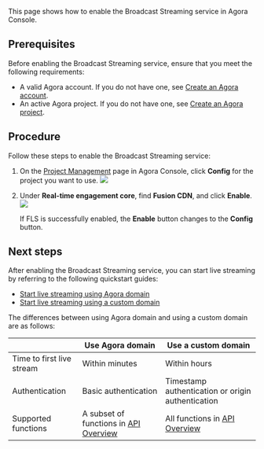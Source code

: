 

This page shows how to enable the Broadcast Streaming service in Agora Console.

## Prerequisites 

Before enabling the Broadcast Streaming service, ensure that you meet the following requirements:

- A valid Agora account. If you do not have one, see [Create an Agora account](https://docs.agora.io/en/Agora%20Platform/get_appid_token?platform=All%20Platforms#create-an-agora-account).
- An active Agora project. If you do not have one, see [Create an Agora project](https://docs.agora.io/en/Agora%20Platform/get_appid_token?platform=All%20Platforms#create-an-agora-project).

## Procedure

Follow these steps to enable the Broadcast Streaming service:

1. On the [Project Management](https://console.agora.io/projects) page in Agora Console, click **Config** for the project you want to use.
   ![](https://web-cdn.agora.io/docs-files/1641971710869)
2. Under **Real-time engagement core**, find **Fusion CDN**, and click **Enable**. 
   <img src="https://web-cdn.agora.io/docs-files/1642736194620"  />
	 
	 If FLS is successfully enabled, the **Enable** button changes to the **Config** button.

## Next steps

After enabling the Broadcast Streaming service, you can start live streaming by referring to the following quickstart guides:
- [Start live streaming using Agora domain](./quickstart-fls?platform=RESTful)
- [Start live streaming using a custom domain](./start-fls?platform=RESTful) 

The differences between using Agora domain and using a custom domain are as follows:

|                                      | Use Agora domain                      | Use a custom domain                     |
| ------------------------------------ | ------------------------------------------------- | -------------------------------------------------- |
| Time to first live stream | Within minutes                                    | Within hours         |
| Authentication                       | Basic authentication               | Timestamp authentication or origin authentication |
| Supported functions                  | A subset of functions in [API Overview](./rest-api-overview-fls?platform=RESTful)             | All functions in [API Overview](./rest-api-overview-fls?platform=RESTful)                  |